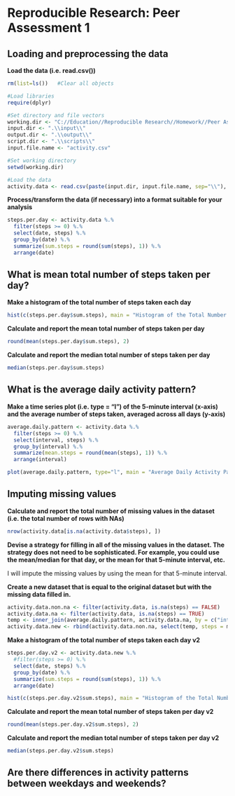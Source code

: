 # Reproducible Research: Peer Assessment 1


## Loading and preprocessing the data
**Load the data (i.e. read.csv())**

```r
rm(list=ls())   #Clear all objects

#Load libraries
require(dplyr)

#Set directory and file vectors
working.dir <- "C://Education//Reproducible Research//Homework//Peer Assessment 1"
input.dir <- ".\\input\\"
output.dir <- ".\\output\\"
script.dir <- ".\\scripts\\"
input.file.name <- "activity.csv"

#Set working directory
setwd(working.dir)

#Load the data
activity.data <- read.csv(paste(input.dir, input.file.name, sep="\\"), stringsAsFactors = FALSE)
```
**Process/transform the data (if necessary) into a format suitable for your analysis**
```r
steps.per.day <- activity.data %.%
  filter(steps >= 0) %.%  
  select(date, steps) %.%
  group_by(date) %.%
  summarize(sum.steps = round(sum(steps), 1)) %.%
  arrange(date)
```


## What is mean total number of steps taken per day?
**Make a histogram of the total number of steps taken each day**

```r
hist(c(steps.per.day$sum.steps), main = "Histogram of the Total Number of Steps Takens Each Day", xlab = "Steps Per Day")
```
**Calculate and report the mean total number of steps taken per day**
```r
round(mean(steps.per.day$sum.steps), 2)
```
**Calculate and report the median total number of steps taken per day**
```r
median(steps.per.day$sum.steps)
```


## What is the average daily activity pattern?
**Make a time series plot (i.e. type = "l") of the 5-minute interval (x-axis) and the average number of steps taken, averaged across all days (y-axis)**
```r
average.daily.pattern <- activity.data %.%
  filter(steps >= 0) %.%  
  select(interval, steps) %.%
  group_by(interval) %.%
  summarize(mean.steps = round(mean(steps), 1)) %.%
  arrange(interval)

plot(average.daily.pattern, type="l", main = "Average Daily Activity Pattern", xlab = "5-minute interval", ylab = "Avg # of steps taken across all days", col = "blue")
```

## Imputing missing values
**Calculate and report the total number of missing values in the dataset (i.e. the total number of rows with NAs)**
```r
nrow(activity.data[is.na(activity.data$steps), ])
```
**Devise a strategy for filling in all of the missing values in the dataset. The strategy does not need to be sophisticated. For example, you could use the mean/median for that day, or the mean for that 5-minute interval, etc.**  

I will impute the missing values by using the mean for that 5-minute interval.

**Create a new dataset that is equal to the original dataset but with the missing data filled in.**  
```r
activity.data.non.na <- filter(activity.data, is.na(steps) == FALSE)
activity.data.na <- filter(activity.data, is.na(steps) == TRUE)
temp <- inner_join(average.daily.pattern, activity.data.na, by = c("interval"))
activity.data.new <- rbind(activity.data.non.na, select(temp, steps = mean.steps, date, interval))
```
**Make a histogram of the total number of steps taken each day v2**  
```r
steps.per.day.v2 <- activity.data.new %.%
  #filter(steps >= 0) %.%  
  select(date, steps) %.%
  group_by(date) %.%
  summarize(sum.steps = round(sum(steps), 1)) %.%
  arrange(date)
```
```r
hist(c(steps.per.day.v2$sum.steps), main = "Histogram of the Total Number of Steps Takens Each Day v2", xlab = "Steps Per Day")
```
**Calculate and report the mean total number of steps taken per day v2**
```r
round(mean(steps.per.day.v2$sum.steps), 2)
```
**Calculate and report the median total number of steps taken per day v2**
```r
median(steps.per.day.v2$sum.steps)
```
## Are there differences in activity patterns between weekdays and weekends?
